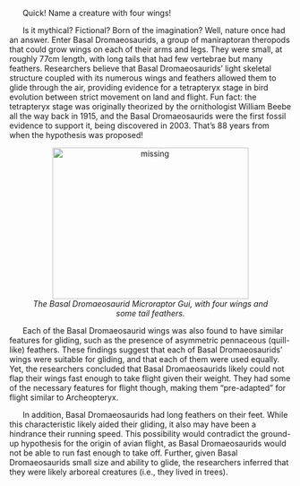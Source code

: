&nbsp;&nbsp;&nbsp;&nbsp;&nbsp; Quick! Name a creature with four wings!

&nbsp;&nbsp;&nbsp;&nbsp;&nbsp; Is it mythical? Fictional? Born of the imagination? Well, nature once had an answer. Enter Basal Dromaeosaurids, a group of maniraptoran theropods that could grow wings on each of their arms and legs. They were small, at roughly 77cm length, with long tails that had few vertebrae but many feathers. Researchers believe that Basal Dromaeosaurids’ light skeletal structure coupled with its numerous wings and feathers allowed them to glide through the air, providing evidence for a tetrapteryx stage in bird evolution between strict movement on land and flight. Fun fact: the tetrapteryx stage was originally theorized by the ornithologist William Beebe all the way back in 1915, and the Basal Dromaeosaurids were the first fossil evidence to support it, being discovered in 2003. That’s 88 years from when the hypothesis was proposed! 

<center>
<figure>
  <img src="http://www.evolutionpages.com/images/Microraptor2.jpg" alt="missing" width="350" height="270">
  <figcaption><i> The Basal Dromaeosaurid Microraptor Gui, with four wings and some tail feathers. </i></figcaption>
</figure>
</center>

&nbsp;&nbsp;&nbsp;&nbsp;&nbsp; Each of the Basal Dromaeosaurid wings was also found to have similar features for gliding, such as the presence of asymmetric pennaceous (quill-like) feathers. These findings suggest that each of Basal Dromaeosaurids’ wings were suitable for gliding, and that each of them were used equally. Yet, the researchers concluded that Basal Dromaeosaurids likely could not flap their wings fast enough to take flight given their weight. They had some of the necessary features for flight though, making them “pre-adapted” for flight similar to Archeopteryx.

&nbsp;&nbsp;&nbsp;&nbsp;&nbsp; In addition, Basal Dromaeosaurids had long feathers on their feet. While this characteristic likely aided their gliding, it also may have been a hindrance their running speed. This possibility would contradict the ground-up hypothesis for the origin of avian flight, as Basal Dromaeosaurids would not be able to run fast enough to take off. Further, given Basal Dromaeosaurids small size and ability to glide, the researchers inferred that they were likely arboreal creatures (i.e., they lived in trees). 
